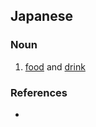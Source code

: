 ==Japanese==
{{ja-kanjitab|いん|しょく|ぶつ|yomi=on}}

===Noun===
{{ja-noun|いんしょくぶつ}}

# [[food]] and [[drink]]

===References===
* {{R:Kojien}}
